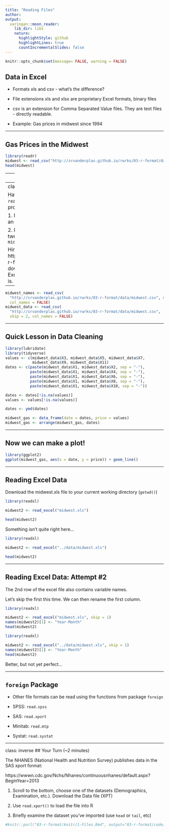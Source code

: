 ```yaml
---
title: "Reading Files"
author: 
output: 
  xaringan::moon_reader:
    lib_dir: libs
    nature:
      highlightStyle: github
      highlightLines: true
      countIncrementalSlides: false
---
```


```r
knitr::opts_chunk$set(message= FALSE, warning = FALSE)
```

## Data in Excel

- Formats xls and csv - what's the difference?

- File extensions xls and xlsx are proprietary Excel formats, binary files

- csv is an extension for Comma Separated Value files. They are text files - directly readable.

- Example: Gas prices in midwest since 1994

---

## Gas Prices in the Midwest

```r
library(readr)
midwest <- read_csv("http://srvanderplas.github.io/rwrks/03-r-format/data/midwest.csv")
head(midwest)
```


---
## `read_csv` vs. `read_*`

`read_csv` is just one way to read a file using the `readr` package: 

- `read_delim`: the most generic function. Use the `delim` argument to read a file with any type of delimiter 
- `read_tsv`: read tab separated files 
- `read_lines`: read a file into a vector that has one element per line of the file
- `read_file`: read a file into a single character element
- `read_table`: read a file separated by space

---
class: inverse
## Your Turn 

Have a look at the parameters of `read_csv` to solve the following problems:

1. Read the first two lines of the file into an object called `midwest_names`

2. Read everything EXCEPT the first two lines into an object called `midwest_data`

Hint: Visit http://srvanderplas.github.io/rwrks/03-r-format/data/midwest.csv to download the data and look at it in Excel to help figure out what the issue is. 
---

```r
midwest_names <- read_csv(
  "http://srvanderplas.github.io/rwrks/03-r-format/data/midwest.csv", n_max= 2, 
  col_names = FALSE)
midwest_data <- read_csv(
  "http://srvanderplas.github.io/rwrks/03-r-format/data/midwest.csv", 
  skip = 2, col_names = FALSE)
```

---

## Quick Lesson in Data Cleaning

```r
library(lubridate)
library(tidyverse)
values <- c(midwest_data$X3, midwest_data$X5, midwest_data$X7, 
            midwest_data$X9, midwest_data$X11)
dates <- c(paste(midwest_data$X1, midwest_data$X2, sep = "-"), 
           paste(midwest_data$X1, midwest_data$X4, sep = "-"),
           paste(midwest_data$X1, midwest_data$X6, sep = "-"),
           paste(midwest_data$X1, midwest_data$X8, sep = "-"),
           paste(midwest_data$X1, midwest_data$X10, sep = "-"))

dates <- dates[!is.na(values)]
values <- values[!is.na(values)]

dates <- ymd(dates)

midwest_gas <- data_frame(date = dates, price = values)
midwest_gas <- arrange(midwest_gas, dates)
```

---

## Now we can make a plot!

```r
library(ggplot2)
ggplot(midwest_gas, aes(x = date, y = price)) + geom_line()
```

---

## Reading Excel Data

Download the midwest.xls file to your current working directory (`getwd()`)

```r
library(readxl)

midwest2 <- read_excel("midwest.xls")

head(midwest2)
```

Something isn't quite right here...

```r
library(readxl)

midwest2 <- read_excel("../data/midwest.xls")

head(midwest2)
```

---

## Reading Excel Data: Attempt #2

The 2nd row of the excel file also contains variable names.

Let's skip the first this time. We can then rename the first column.

```r
library(readxl)

midwest2 <- read_excel("midwest.xls", skip = 1)
names(midwest2)[1] <- "Year-Month"
head(midwest2)
```

```r
library(readxl)

midwest2 <- read_excel("../data/midwest.xls", skip = 1)
names(midwest2)[1] <- "Year-Month"
head(midwest2)

```

Better, but not yet perfect...

---

## `foreign` Package

- Other file formats can be read using the functions from package `foreign`

- SPSS: `read.spss`

- SAS: `read.xport`

- Minitab: `read.mtp`

- Systat: `read.systat`

---
class: inverse
## Your Turn (~2 minutes) 

The NHANES (National Health and Nutrition Survey) publishes data in the SAS xport format:

https://wwwn.cdc.gov/Nchs/Nhanes/continuousnhanes/default.aspx?BeginYear=2013

1. Scroll to the bottom, choose one of the datasets (Demographics, Examination, etc.). Download the Data file (XPT)

2. Use `read.xport()` to load the file into R

3. Briefly examine the dataset you've imported (use `head` or `tail`, etc)


```r
#knitr::purl("03-r-format/knitr/1-Files.Rmd", output="03-r-format/code/1-Files.R", documentation = 0)
```